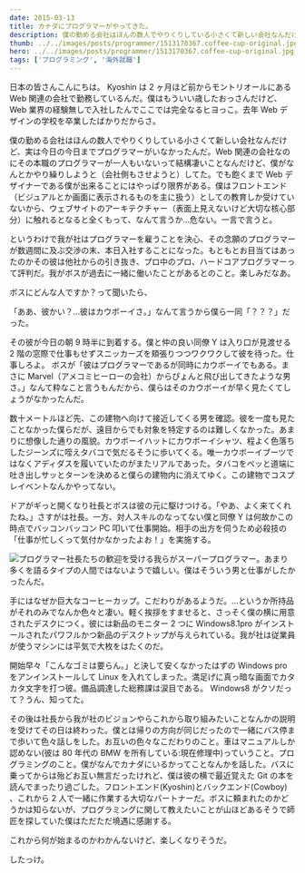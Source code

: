 ```yaml
---
date: 2015-03-13
title: カナダにプログラマーがやってきた。
description: 僕の勤める会社はほんの数人でやりくりしている小さくて新しい会社なんだけど、実は今日の今日までプログラマーがいなかったんだ。
thumb: ../../images/posts/programmer/1513170367.coffee-cup-original.jpg
hero: ../../images/posts/programmer/1513170367.coffee-cup-original.jpg
tags: ['プログラミング', '海外就職']
---
```


日本の皆さんこんにちは。 Kyoshin は 2 ヶ月ほど前からモントリオールにある Web 関連の会社で勤務しているんだ。僕はもういい歳したおっさんだけど、Web 業界の経験無しで入社したんでここでは完全なるヒヨっこ。去年 Web デザインの学校を卒業したばかりだからさ。

僕の勤める会社はほんの数人でやりくりしている小さくて新しい会社なんだけど、実は今日の今日までプログラマーがいなかったんだ。Web 関連の会社なのにその本職のプログラマーが一人もいないって結構凄いことなんだけど、僕がなんとかやり繰りしようと（会社側もさせようと）してた。でも飽くまで Web デザイナーである僕が出来ることにはやっぱり限界がある。僕はフロントエンド（ビジュアルとか画面に表示されるものを主に扱う）としての教育しか受けていないから、ウェブサイトのアーキテクチャー（表面上見えないけど大切な核心部分）に触れるとなると全くもって、なんて言うか…危ない。一言で言うと。

というわけで我が社はプログラマーを雇うことを決心、その念願のプログラマーが数週間に及ぶ交渉の末、本日入社することになった。もともとお目当てはあったのかその彼は他社からの引き抜き、プロ中のプロ、ハードコアプログラマーって評判だ。我がボスが過去に一緒に働いたことがあるとのこと。楽しみだなあ。

ボスにどんな人ですか？って聞いたら、

「ああ、彼かい？…彼はカウボーイさ。」なんて言うから僕ら一同「？？？」だった。

その彼が今日の朝 9 時半に到着する。僕と仲の良い同僚 Y は入り口が見渡せる 2 階の窓際で仕事もせずスニッカーズを頬張りつつワクワクして彼を待った。仕事しろよ。
ボスが「彼はプログラマーであるが同時にカウボーイでもある。まさに Marvel（アメコミヒーローの会社）からぴょんと飛び出してきたような男さ。」なんて粋なこと言うもんだから、僕らはそのカウボーイが早く見たくてしょうがなかったんだ。

数十メートルほど先、この建物へ向けて接近してくる男を確認。彼を一度も見たことなかった僕らだが、遠目からでも対象を特定するのは難しくなかった。あまりに想像した通りの風貌。カウボーイハットにカウボーイシャツ、程よく色落ちしたジーンズに咥えタバコで気だるそうに歩いてくる。唯一カウボーイブーツではなくアディダスを履いていたのがまたリアルであった。タバコをペッと道端に吐き出しサッとターンを決めると僕らの建物内に消えてゆく。この建物でコスプレイベントなんかやってない。

ドアがギっと開くなり社長とボスは彼の元に駆けつける。「やあ、よく来てくれたね。」さすがは社長。一方、対人スキルのなってない僕と同僚 Y は何故かこの時点でバッコンバッコン PC 叩いて仕事開始。相手の出方を伺うため必殺技の「仕事が忙しくって気付かなかったよお！」を実施する。

![プログラマー](../../images/posts/programmer/programmer.jpg)社長たちの歓迎を受ける我らがスーパープログラマー。あまり多くを語るタイプの人間ではないようで嬉しい。僕はそういう男と仕事がしたかったんだ。

手にはなぜか巨大なコーヒーカップ。こだわりがあるようだ。…というか所持品がそれのみでなんか色々と凄い。軽く挨拶をすませると、さっそく僕の横に用意されたデスクにつく。彼には新品のモニター 2 つに Windows8.1pro がインストールされたパワフルかつ新品のデスクトップが与えられている。我が社は従業員が使うマシンには平気で大枚をはたくのだ。

開始早々「こんなゴミは要らん。」と決して安くなかったはずの Windows pro をアンインストールして Linux を入れてしまった。満足げに真っ暗な画面でカタカタ文字を打つ彼。備品調達した総務課は涙目である。
Windows8 がクソだって？うん、知ってた。

その後は社長から我が社のビジョンやらこれから取り組みたいことなんかの説明を受けてその日は終わった。僕とは帰りの方向が同じだったので一緒にバス停まで歩いて色々話しをした。お互いの色々なこだわりのこと。車はマニュアルしか認めない(彼は 80 年代の BMW を所有している:現在修理中)っていうこと。プログラミングのこと。僕がなんでカナダにいるかってことなんかを話した。バスに乗ってからは殆どお互い無言だったけれど、僕は彼の横で最近覚えた Git の本を読んでまったり過ごした。フロントエンド(Kyoshin)とバックエンド(Cowboy) 、これから 2 人で一緒に作業する大切なパートナーだ。ボスに頼まれたのかどうかは知らないが、プログラミングに関して教えたいことが山ほどあるそうで師匠を探していた僕はただただ境遇に感謝する。

これから何が始まるのかわかんないけど、楽しくなりそうだ。

したっけ。
